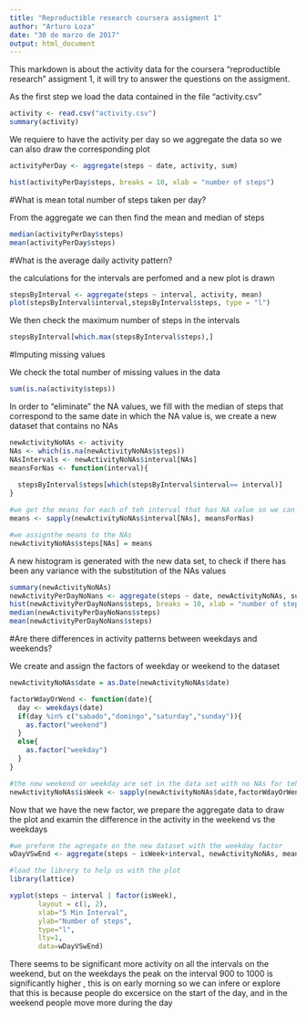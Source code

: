 ---
title: "Reproductible research coursera assigment 1"
author: "Arturo Loza"
date: "30 de marzo de 2017"
output: html_document
---

This markdown is about the activity data for the coursera "reproductible research" assigment 1, it will try to answer the questions on the assigment.

As the first step we load the data contained in the file "activity.csv" 
```{r}
activity <- read.csv("activity.csv")
summary(activity)
```

We requiere to have the activity per day so we aggregate the data so we can also draw the corresponding plot
```{r}

activityPerDay <- aggregate(steps ~ date, activity, sum)

hist(activityPerDay$steps, breaks = 10, xlab = "number of steps")

```

#What is mean total number of steps taken per day?

From the aggregate we can then find the mean and median of steps

```{r}
median(activityPerDay$steps)
mean(activityPerDay$steps)
```

#What is the average daily activity pattern?

the calculations for the intervals are perfomed and a new plot is drawn
```{r}
stepsByInterval <- aggregate(steps ~ interval, activity, mean)
plot(stepsByInterval$interval,stepsByInterval$steps, type = "l")

```
We then check the maximum number of steps in the intervals

```{r}
stepsByInterval[which.max(stepsByInterval$steps),]
```

#Imputing missing values

We check the total number of missing values in the data
```{r}
sum(is.na(activity$steps))
```

In order to "eliminate" the NA values, we fill with the median of steps that correspond to the same date in which the NA value is, we create a new dataset that contains no NAs

```{r}

newActivityNoNAs <- activity
NAs <- which(is.na(newActivityNoNAs$steps))
NAsIntervals <- newActivityNoNAs$interval[NAs]
meansForNas <- function(interval){
  
  stepsByInterval$steps[which(stepsByInterval$interval== interval)]
}

#we get the means for each of teh interval that has NA value so we can fill those
means <- sapply(newActivityNoNAs$interval[NAs], meansForNas)

#we assignthe means to the NAs
newActivityNoNAs$steps[NAs] = means

```
A new histogram is generated with the new data set, to check if there has been any variance with the substitution of the NAs values

```{r}
summary(newActivityNoNAs)
newActivityPerDayNoNans <- aggregate(steps ~ date, newActivityNoNAs, sum)
hist(newActivityPerDayNoNans$steps, breaks = 10, xlab = "number of steps (no NANs)")
median(newActivityPerDayNoNans$steps)
mean(newActivityPerDayNoNans$steps)


```

#Are there differences in activity patterns between weekdays and weekends?

We create and assign the factors of weekday or weekend to the dataset 

```{r}


newActivityNoNAs$date = as.Date(newActivityNoNAs$date)

factorWdayOrWend <- function(date){
  day <- weekdays(date)
  if(day %in% c("sabado","domingo","saturday","sunday")){
    as.factor("weekend")
  }
  else{
    as.factor("weekday")
  }
}

#the new weekend or weekday are set in the data set with no NAs for teh actovity
newActivityNoNAs$isWeek <- sapply(newActivityNoNAs$date,factorWdayOrWend)


```

Now that we have the new factor, we prepare the aggregate data to draw the plot and examin the difference in the activity in the weekend vs the weekdays

```{r}

#we preform the agregate on the new dataset with the weekday factor
wDayVSwEnd <- aggregate(steps ~ isWeek+interval, newActivityNoNAs, mean)

#load the librery to help us with the plot
library(lattice)

xyplot(steps ~ interval | factor(isWeek),
       layout = c(1, 2),
       xlab="5 Min Interval",
       ylab="Number of steps",
       type="l",
       lty=1,
       data=wDayVSwEnd)

```

There seems to be significant more activity on all the intervals on the weekend, but on the weekdays the peak on the interval 900 to 1000 is significantly higher , this is on early morning so we can infere or explore that this is because people do excersice on the start of the day, and in the weekend people move more during the day